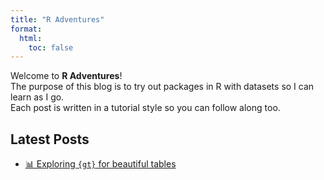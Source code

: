 ```yaml
---
title: "R Adventures"
format:
  html:
    toc: false
---
```


Welcome to **R Adventures**!  
The purpose of this blog is to try out packages in R with datasets so I can learn as I go.  
Each post is written in a tutorial style so you can follow along too.

## Latest Posts
- [📊 Exploring `{gt}` for beautiful tables](posts/gt-table-demo.qmd)



